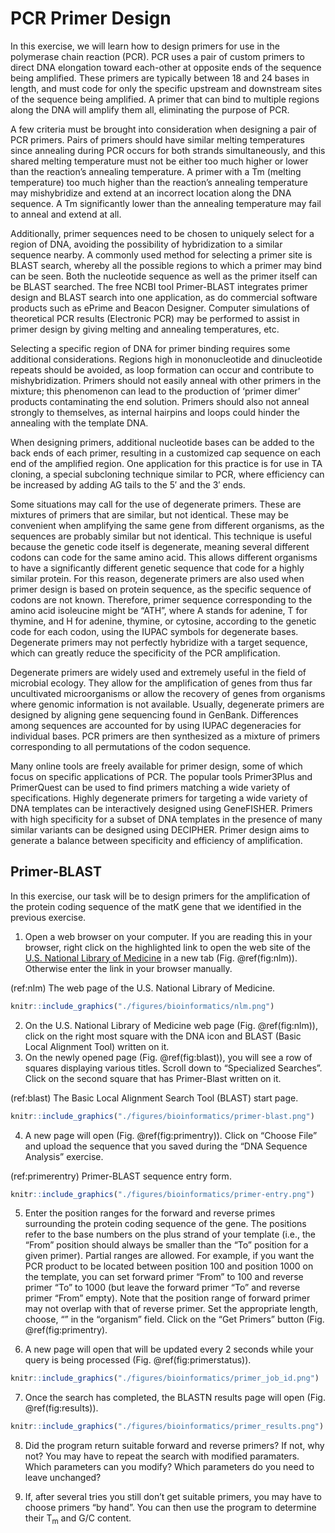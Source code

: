 # PCR Primer Design

In this exercise, we will learn how to design primers for use in the polymerase chain reaction (PCR). PCR uses a pair of custom primers to direct DNA elongation toward each-other at opposite ends of the sequence being amplified. These primers are typically between 18 and 24 bases in length, and must code for only the specific upstream and downstream sites of the sequence being amplified. A primer that can bind to multiple regions along the DNA will amplify them all, eliminating the purpose of PCR.

A few criteria must be brought into consideration when designing a pair of PCR primers. Pairs of primers should have similar melting temperatures since annealing during PCR occurs for both strands simultaneously, and this shared melting temperature must not be either too much higher or lower than the reaction's annealing temperature. A primer with a Tm (melting temperature) too much higher than the reaction's annealing temperature may mishybridize and extend at an incorrect location along the DNA sequence. A Tm significantly lower than the annealing temperature may fail to anneal and extend at all.

Additionally, primer sequences need to be chosen to uniquely select for a region of DNA, avoiding the possibility of hybridization to a similar sequence nearby. A commonly used method for selecting a primer site is BLAST search, whereby all the possible regions to which a primer may bind can be seen. Both the nucleotide sequence as well as the primer itself can be BLAST searched. The free NCBI tool Primer-BLAST integrates primer design and BLAST search into one application, as do commercial software products such as ePrime and Beacon Designer. Computer simulations of theoretical PCR results (Electronic PCR) may be performed to assist in primer design by giving melting and annealing temperatures, etc.

Selecting a specific region of DNA for primer binding requires some additional considerations. Regions high in mononucleotide and dinucleotide repeats should be avoided, as loop formation can occur and contribute to mishybridization. Primers should not easily anneal with other primers in the mixture; this phenomenon can lead to the production of 'primer dimer' products contaminating the end solution. Primers should also not anneal strongly to themselves, as internal hairpins and loops could hinder the annealing with the template DNA.

When designing primers, additional nucleotide bases can be added to the back ends of each primer, resulting in a customized cap sequence on each end of the amplified region. One application for this practice is for use in TA cloning, a special subcloning technique similar to PCR, where efficiency can be increased by adding AG tails to the 5′ and the 3′ ends.

Some situations may call for the use of degenerate primers. These are mixtures of primers that are similar, but not identical. These may be convenient when amplifying the same gene from different organisms, as the sequences are probably similar but not identical. This technique is useful because the genetic code itself is degenerate, meaning several different codons can code for the same amino acid. This allows different organisms to have a significantly different genetic sequence that code for a highly similar protein. For this reason, degenerate primers are also used when primer design is based on protein sequence, as the specific sequence of codons are not known. Therefore, primer sequence corresponding to the amino acid isoleucine might be "ATH", where A stands for adenine, T for thymine, and H for adenine, thymine, or cytosine, according to the genetic code for each codon, using the IUPAC symbols for degenerate bases. Degenerate primers may not perfectly hybridize with a target sequence, which can greatly reduce the specificity of the PCR amplification.

Degenerate primers are widely used and extremely useful in the field of microbial ecology. They allow for the amplification of genes from thus far uncultivated microorganisms or allow the recovery of genes from organisms where genomic information is not available. Usually, degenerate primers are designed by aligning gene sequencing found in GenBank. Differences among sequences are accounted for by using IUPAC degeneracies for individual bases. PCR primers are then synthesized as a mixture of primers corresponding to all permutations of the codon sequence.

Many online tools are freely available for primer design, some of which focus on specific applications of PCR. The popular tools Primer3Plus and PrimerQuest can be used to find primers matching a wide variety of specifications. Highly degenerate primers for targeting a wide variety of DNA templates can be interactively designed using GeneFISHER. Primers with high specificity for a subset of DNA templates in the presence of many similar variants can be designed using DECIPHER. Primer design aims to generate a balance between specificity and efficiency of amplification.

## Primer-BLAST

In this exercise, our task will be to design primers for the amplification of the protein coding sequence of the matK gene that we identified in the previous exercise.

1. Open a web browser on your computer. If you are reading this in your browser, right click on the highlighted link to open the web site of the [U.S. National Library of Medicine](https://www.nlm.nih.gov) in a new tab (Fig. \@ref(fig:nlm)). Otherwise enter the link in your browser manually. 

(ref:nlm) The web page of the U.S. National Library of Medicine.

```r
knitr::include_graphics("./figures/bioinformatics/nlm.png")
`````

2. On the U.S. National Library of Medicine web page (Fig. \@ref(fig:nlm)), click on the right most square with the DNA icon and BLAST (Basic Local Alignment Tool) written on it.
3. On the newly opened page (Fig. \@ref(fig:blast)), you will see a row of squares displaying various titles. Scroll down to "Specialized Searches". Click on the second square that has Primer-Blast written on it.

(ref:blast) The Basic Local Alignment Search Tool (BLAST) start page.

```r
knitr::include_graphics("./figures/bioinformatics/primer-blast.png")
`````

4. A new page will open (Fig. \@ref(fig:primentry)). Click on "Choose File" and upload the sequence that you saved during the "DNA Sequence Analysis" exercise. 

(ref:primerentry) Primer-BLAST sequence entry form.

```r
knitr::include_graphics("./figures/bioinformatics/primer-entry.png")
`````

5. Enter the position ranges for the forward and reverse primes surrounding the protein coding sequence of the gene. The positions refer to the base numbers on the plus strand of your template (i.e., the "From" position should always be smaller than the "To" position for a given primer). Partial ranges are allowed. For example, if you want the PCR product to be located between position 100 and position 1000 on the template, you can set forward primer "From" to 100 and reverse primer "To" to 1000 (but leave the forward primer "To" and reverse primer "From" empty). Note that the position range of forward primer may not overlap with that of reverse primer. Set the appropriate length, choose, "" in the "organism" field. Click on the "Get Primers" button (Fig. \@ref(fig:primentry).

6. A new page will open that will be updated every 2 seconds while your query is being processed (Fig. \@ref(fig:primerstatus)). 

```r
knitr::include_graphics("./figures/bioinformatics/primer_job_id.png")
`````

7. Once the search has completed, the BLASTN results page will open (Fig. \@ref(fig:results)).

```r
knitr::include_graphics("./figures/bioinformatics/primer_results.png")
```

8. Did the program return suitable forward and reverse primers? If not, why not? You may have to repeat the search with modified paramaters. Which parameters can you modify? Which parameters do you need to leave unchanged?

9. If, after several tries you still don't get suitable primers, you may have to choose primers "by hand". You can then use the program to determine their T~m~ and G/C content.
